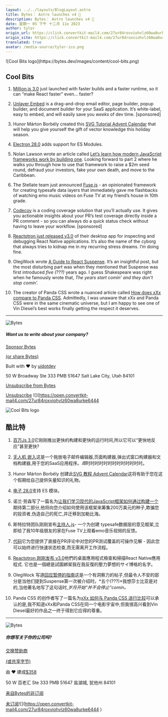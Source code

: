 ```yaml
---
layout: ../../layouts/BlogLayout.astro
title: Bytes： Astro launches v4 🚀
description: Bytes： Astro launches v4 🚀
date: 星期一 05 下午 十二月 11o 2023
author: tyler
origin_url: https://click.convertkit-mail4.com/27ur84roxviohvlz60wa8urke6444/48hvh7urr2x85nix/aHR0cHM6Ly9ieXRlcy5kZXYvYXJjaGl2ZXMvMjQ1
origin_site: https://click.convertkit-mail4.com/27ur84roxviohvlz60wa8urke6444/48hvh7urr2x85nix/aHR0cHM6Ly9ieXRlcy5kZXYvYXJjaGl2ZXMvMjQ1
translated: true
avatar: /media-source/tyler-ico.png
---
```



<Reference client:only="react" title="Bytes： Astro launches v4 🚀" url="https://click.convertkit-mail4.com/27ur84roxviohvlz60wa8urke6444/48hvh7urr2x85nix/aHR0cHM6Ly9ieXRlcy5kZXYvYXJjaGl2ZXMvMjQ1" />

<Detail client:only="react">
	![Cool Bits logo](https://bytes.dev/images/content/cool-bits.png)

## Cool Bits

1.  [Million.js 3.0](https://click.convertkit-mail4.com/27ur84roxviohvlz60wa8urke6444/58hvh8umm962vwu6/aHR0cHM6Ly9taWxsaW9uLmRldi9ibG9nL21pbGxpb24tMw==) just launched with faster builds and a faster runtime, so it can “make React faster” even… faster?
    
2.  [Unlayer Embed](https://click.convertkit-mail4.com/27ur84roxviohvlz60wa8urke6444/25h2h9u22omwv5b3/aHR0cHM6Ly91bmxheWVyLmNvbS9lbWJlZC8_c3JjPWJ5dGVz) is a drag-and-drop email editor, page builder, popup builder, and document builder for your SaaS application. It’s white-label, easy to embed, and will easily save you _weeks_ of dev time. \[sponsored\]
    
3.  Hunor Márton Borbély created this [SVG Tutorial Advent Calendar](https://click.convertkit-mail4.com/27ur84roxviohvlz60wa8urke6444/qvh8h8urr6kp4gfl/aHR0cHM6Ly9zdmctdHV0b3JpYWwuY29tLw==) that will help you give yourself the gift of vector knowledge this holiday season.
    
4.  [Electron 28.0](https://click.convertkit-mail4.com/27ur84roxviohvlz60wa8urke6444/g3hnhwu33zqwldtr/aHR0cHM6Ly93d3cuZWxlY3Ryb25qcy5vcmcvYmxvZy9lbGVjdHJvbi0yOC0w) adds support for ES Modules.
    
5.  Nolan Lawson wrote an article called [Let’s learn how modern JavaScript frameworks work by building one](https://click.convertkit-mail4.com/27ur84roxviohvlz60wa8urke6444/9qhzhdupp25r66b9/aHR0cHM6Ly9ub2xhbmxhd3Nvbi5jb20vMjAyMy8xMi8wMi9sZXRzLWxlYXJuLWhvdy1tb2Rlcm4tamF2YXNjcmlwdC1mcmFtZXdvcmtzLXdvcmstYnktYnVpbGRpbmctb25lLw==). Looking forward to part 2 where he walks you through how to use that framework to raise a $2m seed round, defraud your investors, fake your own death, and move to the Caribbean.
    
6.  The Stellate team just announced [Fuse.js](https://click.convertkit-mail4.com/27ur84roxviohvlz60wa8urke6444/3ohphdu77dpg2rhr/aHR0cHM6Ly9zdGVsbGF0ZS5jby9ibG9nL2Fubm91bmNpbmctZnVzZS1qcw==) - an opinionated framework for creating typesafe data layers that immediately gave me flashbacks of watching emo music videos on Fuse TV at my friend’s house in 10th grade.
    
7.  [Codecov](https://click.convertkit-mail4.com/27ur84roxviohvlz60wa8urke6444/n2hohqu33o70x5a6/aHR0cHM6Ly9hYm91dC5jb2RlY292LmlvL2NvZGVjb3YtZnJlZS10cmlhbC8_dXRtX3NvdXJjZT1ieXRlcyZ1dG1fbWVkaXVtPXBhaWQtY29tbXVuaXR5JnV0bV9jYW1wYWlnbj1jb2RlY292LWZ5MjRxNC1ldmVyZ3JlZW4mdXRtX2NvbnRlbnQ9bmV3c2xldHRlci1jb2RlY292b3ZlcmFsbC1mcmVldHJpYWw=) is a coding coverage solution that you’ll actually use. It gives you actionable insights about your PR’s test coverage directly inside a PR comment - so you can always do a quick status check without having to leave your workflow. \[sponsored\]
    
8.  [Reactotron just released v3.0](https://click.convertkit-mail4.com/27ur84roxviohvlz60wa8urke6444/48hvh7urr2x8pnbx/aHR0cHM6Ly9zaGlmdC5pbmZpbml0ZS5yZWQvYW5ub3VuY2luZy1yZWFjdG90cm9uLTMtMC05MzRiNWEyMjFiZGE=) of their desktop app for inspecting and debugging React Native applications. It’s also the name of the cyborg that always tries to kidnap me in my recurring stress dreams. I’m doing fine.
    
9.  OlegWock wrote [A Guide to React Suspense](https://click.convertkit-mail4.com/27ur84roxviohvlz60wa8urke6444/wnh2h6uwwo06kot7/aHR0cHM6Ly9zaW5qYS5pby9ibG9nL2d1aWRlLXRvLXJlYWN0LXN1c3BlbnNl). It’s an insightful post, but the most disturbing part was when they mentioned that Suspense was first introduced _five (???)_ years ago. I guess Shakespeare was right when he famously wrote that, _The years start comin’ and they don’t stop comin’._
    
10.  The creator of Panda CSS wrote a nuanced article called [How does xXx compare to Panda CSS](https://click.convertkit-mail4.com/27ur84roxviohvlz60wa8urke6444/reh8h9u0056z3qu2/aHR0cHM6Ly93d3cuYXN0YWhtZXIuZGV2L3Bvc3RzL2hvdy1kb2VzLXh4eC1jb21wYXJlcy10by1wYW5kYS1jc3M=). Admittedly, I was unaware that xXx and Panda CSS were in the same cinematic universe, but I am happy to see one of Vin Diesel’s best works finally getting the respect it deserves.
    

* * *

![Bytes](https://bytes.dev/images/bytes-icon.png)

##### Want us to write about your company?

[Sponsor Bytes](https://click.convertkit-mail4.com/27ur84roxviohvlz60wa8urke6444/8ghqh3ull5rn2osk/aHR0cHM6Ly9ieXRlcy5kZXYvYWR2ZXJ0aXNl)

[(or share Bytes)](https://click.convertkit-mail4.com/27ur84roxviohvlz60wa8urke6444/vqh3hmuppkwrveag/aHR0cHM6Ly9ieXRlcy5kZXYvc2hhcmU=)

Built with ❤️ by [uidotdev](https://click.convertkit-mail4.com/27ur84roxviohvlz60wa8urke6444/l2heh6u33kx7nrc6/aHR0cHM6Ly91aS5kZXY=)

50 W Broadway Ste 333 PMB 51647 Salt Lake City, Utah 84101

[Unsubscribe from Bytes](https://click.convertkit-mail4.com/27ur84roxviohvlz60wa8urke6444/m2h7h6u88n4zqwum/aHR0cHM6Ly9ieXRlcy5kZXYvdW5zdWJzY3JpYmU=)

[Unsubscribe](https://unsubscribe.convertkit-mail4.com/27ur84roxviohvlz60wa8urke6444) ![](https://open.convertkit-mail4.com/27ur84roxviohvlz60wa8urke6444
</Detail>

![Cool Bits logo](https://bytes.dev/images/content/cool-bits.png)

## 酷比特

1. [百万Js 3.0](https://click.convertkit-mail4.com/27ur84roxviohvlz60wa8urke6444/58hvh8umm962vwu6/aHR0cHM6Ly9taWxsaW9uLmRldi9ibG9nL21pbGxpb24tMw==)它刚刚推出更快的构建和更快的运行时间,所以它可以“更快地反应”甚至更快?

2. [无人机 嵌入](https://click.convertkit-mail4.com/27ur84roxviohvlz60wa8urke6444/25h2h9u22omwv5b3/aHR0cHM6Ly91bmxheWVyLmNvbS9lbWJlZC8_c3JjPWJ5dGVz)这是一个拖放电子邮件编辑器,页面构建器,弹出式窗口构建器和文档构建器,用于您的SaaS应用程序。*周*时时时时时时时时时时时时时。

3. Hunor Márton Borbély 创建此[SVG 教程  Advent Calendar](https://click.convertkit-mail4.com/27ur84roxviohvlz60wa8urke6444/qvh8h8urr6kp4gfl/aHR0cHM6Ly9zdmctdHV0b3JpYWwuY29tLw==)这将有助于您在这个假期给自己提供矢量知识的礼物。

4. [电子 28.0](https://click.convertkit-mail4.com/27ur84roxviohvlz60wa8urke6444/g3hnhwu33zqwldtr/aHR0cHM6Ly93d3cuZWxlY3Ryb25qcy5vcmcvYmxvZy9lbGVjdHJvbi0yOC0w)支持 ES 模块。

5. 诺兰·劳森写了一篇名为[让我们学习现代的JavaScript框架如何通过构建一个](https://click.convertkit-mail4.com/27ur84roxviohvlz60wa8urke6444/9qhzhdupp25r66b9/aHR0cHM6Ly9ub2xhbmxhd3Nvbi5jb20vMjAyMy8xMi8wMi9sZXRzLWxlYXJuLWhvdy1tb2Rlcm4tamF2YXNjcmlwdC1mcmFtZXdvcmtzLXdvcmstYnktYnVpbGRpbmctb25lLw==)期待第二部分,他将向您介绍如何使用该框架来筹集200万美元的种子,欺骗您的投资者,伪造自己的死亡,并迁移到加勒比海。

6. 斯特拉特团队刚刚宣布[主持人.js](https://click.convertkit-mail4.com/27ur84roxviohvlz60wa8urke6444/3ohphdu77dpg2rhr/aHR0cHM6Ly9zdGVsbGF0ZS5jby9ibG9nL2Fubm91bmNpbmctZnVzZS1qcw==)- 一个为创建 typesafe数据层的意见框架,立即给了我10年级朋友的家在Fuse TV上观看emo音乐视频的反馈。

7. [代码](https://click.convertkit-mail4.com/27ur84roxviohvlz60wa8urke6444/n2hohqu33o70x5a6/aHR0cHM6Ly9hYm91dC5jb2RlY292LmlvL2NvZGVjb3YtZnJlZS10cmlhbC8_dXRtX3NvdXJjZT1ieXRlcyZ1dG1fbWVkaXVtPXBhaWQtY29tbXVuaXR5JnV0bV9jYW1wYWlnbj1jb2RlY292LWZ5MjRxNC1ldmVyZ3JlZW4mdXRtX2NvbnRlbnQ9bmV3c2xldHRlci1jb2RlY292b3ZlcmFsbC1mcmVldHJpYWw=)它为您提供了直接在PR评论中对您的PR测试覆盖的可操作见解 - 因此您可以始终进行快速状态检查,而无需离开工作流程。

8. [Reactotron 刚刚发布 v3.0](https://click.convertkit-mail4.com/27ur84roxviohvlz60wa8urke6444/48hvh7urr2x8pnbx/aHR0cHM6Ly9zaGlmdC5pbmZpbml0ZS5yZWQvYW5ub3VuY2luZy1yZWFjdG90cm9uLTMtMC05MzRiNWEyMjFiZGE=)他們的桌面應用程式檢查和掃描React Native應用程式. 它也是一個總是試圖綁架我在我反復的壓力夢想的サイ博格的名字。

9. OlegWock 写道[回应暂停的指南](https://click.convertkit-mail4.com/27ur84roxviohvlz60wa8urke6444/wnh2h6uwwo06kot7/aHR0cHM6Ly9zaW5qYS5pby9ibG9nL2d1aWRlLXRvLXJlYWN0LXN1c3BlbnNl)这是一个有洞察力的帖子,但最令人不安的部分是当他们提到Suspense第一次被介绍时。*五个(???)*我想莎士比亚是对的,当他著名地写了这句话时,*岁月开始“并不会停止“comin。*

10. Panda CSS 的创作者写了一篇名为[xXx 如何与 Panda CSS 进行比较](https://click.convertkit-mail4.com/27ur84roxviohvlz60wa8urke6444/reh8h9u0056z3qu2/aHR0cHM6Ly93d3cuYXN0YWhtZXIuZGV2L3Bvc3RzL2hvdy1kb2VzLXh4eC1jb21wYXJlcy10by1wYW5kYS1jc3M=)可以承认的是,我不知道xXx和Panda CSS在同一个电影宇宙中,但我很高兴看到Vin Diesel最好的作品之一终于得到它应得的尊重。

***

![Bytes](https://bytes.dev/images/bytes-icon.png)

##### 你想写关于你的公司吗?

[交换赞助商](https://click.convertkit-mail4.com/27ur84roxviohvlz60wa8urke6444/8ghqh3ull5rn2osk/aHR0cHM6Ly9ieXRlcy5kZXYvYWR2ZXJ0aXNl)

[(或共享字节)](https://click.convertkit-mail4.com/27ur84roxviohvlz60wa8urke6444/vqh3hmuppkwrveag/aHR0cHM6Ly9ieXRlcy5kZXYvc2hhcmU=)

由 ❤️ 建成[$358](https://click.convertkit-mail4.com/27ur84roxviohvlz60wa8urke6444/l2heh6u33kx7nrc6/aHR0cHM6Ly91aS5kZXY=)

50 W 百老汇 Ste 333 PMB 51647 盐湖城, 犹他州 84101

[来自Bytes的非订阅](https://click.convertkit-mail4.com/27ur84roxviohvlz60wa8urke6444/m2h7h6u88n4zqwum/aHR0cHM6Ly9ieXRlcy5kZXYvdW5zdWJzY3JpYmU=)

[未订阅](https://unsubscribe.convertkit-mail4.com/27ur84roxviohvlz60wa8urke6444)!\[]\(https://open.convertkit-mail4.com/27ur84roxviohvlz60wa8urke6444 )


